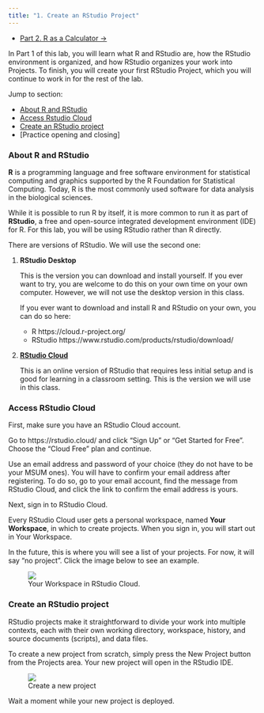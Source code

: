 ```yaml
---
title: "1. Create an RStudio Project"
---
```


<ul class="pager">
  <li class="next"><a href="lab1_2_calc.html">Part 2. R as a Calculator &rarr;</a></li>
</ul>

In Part 1 of this lab, you will learn what R and RStudio are, how the RStudio environment is organized, and how RStudio organizes your work into Projects. To finish, you will create your first RStudio Project, which you will continue to work in for the rest of the lab.

Jump to section:

- [About R and RStudio]
- [Access Rstudio Cloud]
- [Create an RStudio project]
- [Practice opening and closing]

### About R and RStudio

**R** is a programming language and free software environment for statistical computing and graphics supported by the R Foundation for Statistical Computing. Today, R is the most commonly used software for data analysis in the biological sciences.

While it is possible to run R by itself, it is more common to run it as part of **RStudio**, a free and open-source integrated development environment (IDE) for R. For this lab, you will be using RStudio rather than R directly.

There are versions of RStudio. We will use the second one:

1. **RStudio Desktop**

    This is the version you can download and install yourself. If you ever want to try, you are welcome to do this on your own time on your own computer. However, we will not use the desktop version in this class.
    
    If you ever want to download and install R and RStudio on your own, you can do so here:
    
    - R   https://cloud.r-project.org/
    - RStudio   https://www.rstudio.com/products/rstudio/download/

2. **[RStudio Cloud](https://rstudio.cloud/)**

    This is an online version of RStudio that requires less initial setup and is good for learning in a classroom setting. This is the version we will use in this class.


### Access RStudio Cloud

First, make sure you have an RStudio Cloud account. 

Go to https://rstudio.cloud/ and click "Sign Up" or "Get Started for Free". Choose the "Cloud Free" plan and continue.

Use an email address and password of your choice (they do not have to be your MSUM ones). You will have to confirm your email address after registering. To do so, go to your email account, find the message from RStudio Cloud, and click the link to confirm the email address is yours.

Next, sign in to RStudio Cloud.

Every RStudio Cloud user gets a personal workspace, named **Your Workspace**, in which to create projects. When you sign in, you will start out in Your Workspace.

In the future, this is where you will see a list of your projects. For now, it will say "no project". Click the image below to see an example.

<figure class="figure">
  <a href="images/rstudio_cloud_projects_empty.png" data-lightbox="rstudio-cloud-your-workspace" data-title="Your Workspace in RStudio Cloud."><img src="images/rstudio_cloud_projects_empty.png" class="figure-img img-thumbnail"></a>
  <figcaption class="figure-caption">Your Workspace in RStudio Cloud.</figcaption>
</figure>


### Create an RStudio project

RStudio projects make it straightforward to divide your work into multiple contexts, each with their own working directory, workspace, history, and source documents (scripts), and data files.

To create a new project from scratch, simply press the New Project button from the Projects area. Your new project will open in the RStudio IDE.


<figure class="figure">
  <a href="https://rstudio.cloud/images/guide/newProject.png" data-lightbox="rstudio-start" data-title="Create a new project"><img src="https://rstudio.cloud/images/guide/newProject.png" class="figure-img img-thumbnail"></a>
  <figcaption class="figure-caption">Create a new project</figcaption>
</figure>

Wait a moment while your new project is deployed.